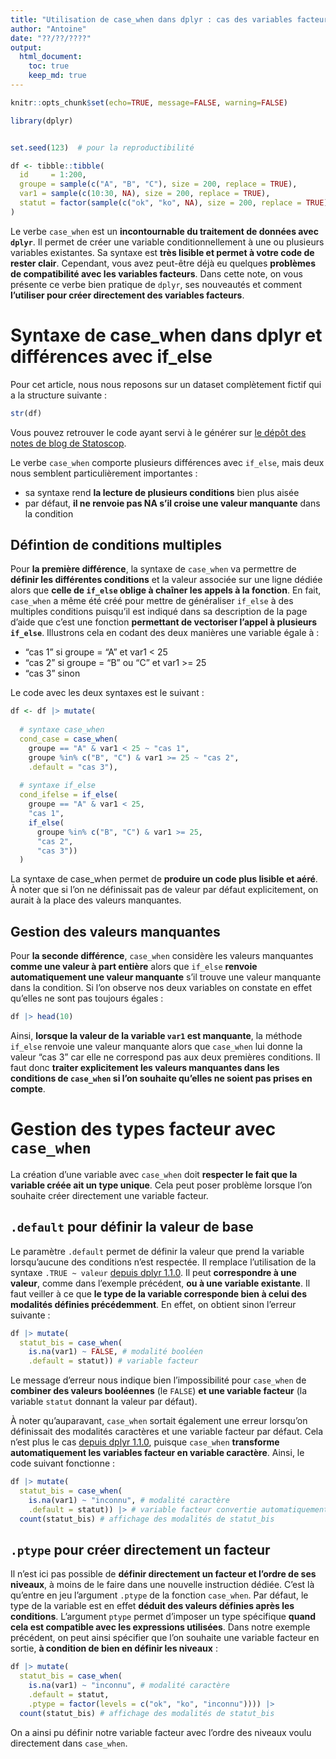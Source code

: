 ```yaml
---
title: "Utilisation de case_when dans dplyr : cas des variables facteurs"
author: "Antoine"
date: "??/??/????"
output: 
  html_document:
    toc: true
    keep_md: true
---
```


```r
knitr::opts_chunk$set(echo=TRUE, message=FALSE, warning=FALSE)

library(dplyr)


set.seed(123)  # pour la reproductibilité

df <- tibble::tibble(
  id     = 1:200,
  groupe = sample(c("A", "B", "C"), size = 200, replace = TRUE),
  var1 = sample(c(10:30, NA), size = 200, replace = TRUE),
  statut = factor(sample(c("ok", "ko", NA), size = 200, replace = TRUE))
)

```


Le verbe `case_when` est un __incontournable du traitement de données avec `dplyr`__. Il permet de créer une variable conditionnellement à une ou plusieurs variables existantes. Sa syntaxe est __très lisible et permet à votre code de rester clair__. Cependant, vous avez peut-être déjà eu quelques __problèmes de compatibilité avec les variables facteurs__. Dans cette note, on vous présente ce verbe bien pratique de `dplyr`, ses nouveautés et comment __l'utiliser pour créer directement des variables facteurs__. 

# Syntaxe de case_when dans dplyr et différences avec if_else   

Pour cet article, nous nous reposons sur un dataset complètement fictif qui a la structure suivante :  

```r
str(df)
```

Vous pouvez retrouver le code ayant servi à le générer sur [le dépôt des notes de blog de Statoscop](https://github.com/Statoscop/notebooks-blog).  

Le verbe `case_when` comporte plusieurs différences avec `if_else`, mais deux nous semblent particulièrement importantes :   

- sa syntaxe rend __la lecture de plusieurs conditions__ bien plus aisée    
- par défaut, __il ne renvoie pas NA s'il croise une valeur manquante__ dans la condition   

## Défintion de conditions multiples 

Pour __la première différence__, la syntaxe de `case_when` va permettre de __définir les différentes conditions__ et la valeur associée sur une ligne dédiée alors que __celle de `if_else` oblige à chaîner les appels à la fonction__. En fait, `case_when` a même été créé pour mettre de généraliser `if_else` à des multiples conditions puisqu'il est indiqué dans sa description de la page d'aide que c'est une fonction __permettant de vectoriser l'appel à plusieurs `if_else`__. Illustrons cela en codant des deux manières une variable égale à :  

- "cas 1" si groupe = "A" et var1 < 25 
- "cas 2" si groupe = "B" ou "C" et var1 >= 25 
- "cas 3" sinon

Le code avec les deux syntaxes est le suivant :  

```r
df <- df |> mutate(
  
  # syntaxe case_when
  cond_case = case_when(
    groupe == "A" & var1 < 25 ~ "cas 1",
    groupe %in% c("B", "C") & var1 >= 25 ~ "cas 2",
    .default = "cas 3"),
  
  # syntaxe if_else
  cond_ifelse = if_else(
    groupe == "A" & var1 < 25,
    "cas 1",
    if_else(
      groupe %in% c("B", "C") & var1 >= 25,
      "cas 2",
      "cas 3"))
  ) 
```

La syntaxe de case_when permet de __produire un code plus lisible et aéré__. À noter que si l'on ne définissait pas de valeur par défaut explicitement, on aurait à la place des valeurs manquantes.  

## Gestion des valeurs manquantes  

Pour __la seconde différence__, `case_when` considère les valeurs manquantes __comme une valeur à part entière__ alors que `if_else` __renvoie automatiquement une valeur manquante__ s'il trouve une valeur manquante dans la condition. Si l'on observe nos deux variables on constate en effet qu'elles ne sont pas toujours égales :  

```r
df |> head(10)
```
Ainsi, __lorsque la valeur de la variable `var1` est manquante__, la méthode `if_else` renvoie une valeur manquante alors que `case_when` lui donne la valeur "cas 3" car elle ne correspond pas aux deux premières conditions. Il faut donc __traiter explicitement les valeurs manquantes dans les conditions de `case_when` si l'on souhaite qu'elles ne soient pas prises en compte__.  

# Gestion des types facteur avec `case_when`   

La création d'une variable avec `case_when` doit __respecter le fait que la variable créée ait un type unique__. Cela peut poser problème lorsque l'on souhaite créer directement une variable facteur.  

## `.default` pour définir la valeur de base   

Le paramètre `.default` permet de définir la valeur que prend la variable lorsqu'aucune des conditions n'est respectée. Il remplace l'utilisation de la syntaxe `.TRUE ~ valeur` [depuis dplyr 1.1.0](https://cran.r-project.org/web/packages/dplyr/news/news.html). Il peut __correspondre à une valeur__, comme dans l'exemple précédent, __ou à une variable existante__. Il faut veiller à ce que __le type de la variable corresponde bien à celui des modalités définies précédemment__. En effet, on obtient sinon l'erreur suivante :  


```r
df |> mutate(
  statut_bis = case_when(
    is.na(var1) ~ FALSE, # modalité booléen
    .default = statut)) # variable facteur
```
Le message d'erreur nous indique bien l'impossibilité pour `case_when` de __combiner des valeurs booléennes__ (le `FALSE`) __et une variable facteur__ (la variable `statut` donnant la valeur par défaut).  

À noter qu'auparavant, `case_when` sortait également une erreur lorsqu'on définissait des modalités caractères et une variable facteur par défaut. Cela n'est plus le cas [depuis dplyr 1.1.0](https://cran.r-project.org/web/packages/dplyr/news/news.html), puisque `case_when` __transforme automatiquement les variables facteur en variable caractère__. Ainsi, le code suivant fonctionne :  

```r
df |> mutate(
  statut_bis = case_when(
    is.na(var1) ~ "inconnu", # modalité caractère
    .default = statut)) |> # variable facteur convertie automatiquement en caractère
  count(statut_bis) # affichage des modalités de statut_bis
```

## `.ptype` pour créer directement un facteur 

Il n'est ici pas possible de __définir directement un facteur et l'ordre de ses niveaux__, à moins de le faire dans une nouvelle instruction dédiée. C'est là qu'entre en jeu l'argument `.ptype` de la fonction `case_when`. Par défaut, le type de la variable est en effet __déduit des valeurs définies après les conditions__. L'argument `ptype` permet d'imposer un type spécifique __quand cela est compatible avec les expressions utilisées__. Dans notre exemple précédent, on peut ainsi spécifier que l'on souhaite une variable facteur en sortie, __à condition de bien en définir les niveaux__  :  

```r
df |> mutate(
  statut_bis = case_when(
    is.na(var1) ~ "inconnu", # modalité caractère
    .default = statut,
    .ptype = factor(levels = c("ok", "ko", "inconnu")))) |> 
  count(statut_bis) # affichage des modalités de statut_bis
```
On a ainsi pu définir notre variable facteur avec l'ordre des niveaux voulu directement dans `case_when`.  


